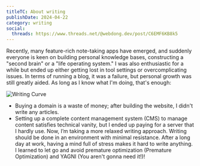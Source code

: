 ```yaml
---
titleTC: About writing
publishDate: 2024-04-22
category: writing
social:
  threads: https://www.threads.net/@webdong.dev/post/C6EMF6KB8k5
---
```


Recently, many feature-rich note-taking apps have emerged, and suddenly everyone is keen on building personal knowledge bases, constructing a "second brain" or a "life operating system." I was also enthusiastic for a while but ended up either getting lost in tool settings or overcomplicating issues. In terms of running a blog, it was a failure, but personal growth was still greatly aided. As long as I know what I'm doing, that's enough:

![Writing Curve](./writing-curve.webp)

- Buying a domain is a waste of money; after building the website, I didn't write any articles.
- Setting up a complete content management system (CMS) to manage content satisfies technical vanity, but I ended up paying for a server that I hardly use. Now, I’m taking a more relaxed writing approach. Writing should be done in an environment with minimal resistance. After a long day at work, having a mind full of stress makes it hard to write anything. I learned to let go and avoid premature optimization (Premature Optimization) and YAGNI (You aren't gonna need it!)!
